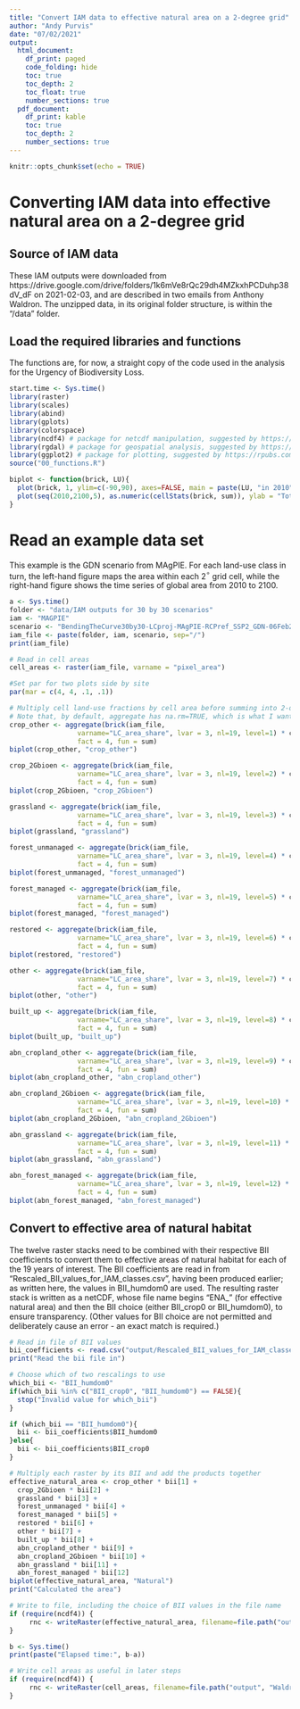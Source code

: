 ```yaml
---
title: "Convert IAM data to effective natural area on a 2-degree grid"
author: "Andy Purvis"
date: "07/02/2021"
output:
  html_document: 
    df_print: paged
    code_folding: hide
    toc: true
    toc_depth: 2
    toc_float: true
    number_sections: true
  pdf_document:
    df_print: kable
    toc: true
    toc_depth: 2
    number_sections: true
---
```


```r
knitr::opts_chunk$set(echo = TRUE)
```

# Converting IAM data into effective natural area on a 2-degree grid
## Source of IAM data
These IAM outputs were downloaded from https://drive.google.com/drive/folders/1k6mVe8rQc29dh4MZkxhPCDuhp38dV_dF on 2021-02-03, and are described in two emails from Anthony Waldron. The unzipped data, in its original folder structure, is within the "/data" folder.

## Load the required libraries and functions
The functions are, for now, a straight copy of the code used in the analysis for the Urgency of Biodiversity Loss.
```r
start.time <- Sys.time()
library(raster)
library(scales)
library(abind)
library(gplots)
library(colorspace)
library(ncdf4) # package for netcdf manipulation, suggested by https://rpubs.com/boyerag/297592
library(rgdal) # package for geospatial analysis, suggested by https://rpubs.com/boyerag/297592
library(ggplot2) # package for plotting, suggested by https://rpubs.com/boyerag/297592
source("00_functions.R")
```


```r
biplot <- function(brick, LU){
  plot(brick, 1, ylim=c(-90,90), axes=FALSE, main = paste(LU, "in 2010"))
  plot(seq(2010,2100,5), as.numeric(cellStats(brick, sum)), ylab = "Total area (Mha)", xlab="Year", main=LU)
}

```

# Read an example data set
This example is the GDN scenario from MAgPIE. For each land-use class in turn, the left-hand figure maps the area within each 2$^\circ$ grid cell, while the right-hand figure shows the time series of global area from 2010 to 2100.

```r
a <- Sys.time()
folder <- "data/IAM outputs for 30 by 30 scenarios"
iam <- "MAGPIE"
scenario <- "BendingTheCurve30by30-LCproj-MAgPIE-RCPref_SSP2_GDN-06Feb2020_FinalMask.nc"
iam_file <- paste(folder, iam, scenario, sep="/")
print(iam_file)

# Read in cell areas
cell_areas <- raster(iam_file, varname = "pixel_area")

#Set par for two plots side by site
par(mar = c(4, 4, .1, .1))

# Multiply cell land-use fractions by cell area before summing into 2-degree grids
# Note that, by default, aggregate has na.rm=TRUE, which is what I want as land-free cells are NA
crop_other <- aggregate(brick(iam_file, 
                 varname="LC_area_share", lvar = 3, nl=19, level=1) * cell_areas, 
                 fact = 4, fun = sum)
biplot(crop_other, "crop_other")

crop_2Gbioen <- aggregate(brick(iam_file, 
                 varname="LC_area_share", lvar = 3, nl=19, level=2) * cell_areas, 
                 fact = 4, fun = sum)
biplot(crop_2Gbioen, "crop_2Gbioen")

grassland <- aggregate(brick(iam_file, 
                 varname="LC_area_share", lvar = 3, nl=19, level=3) * cell_areas, 
                 fact = 4, fun = sum)
biplot(grassland, "grassland")

forest_unmanaged <- aggregate(brick(iam_file, 
                 varname="LC_area_share", lvar = 3, nl=19, level=4) * cell_areas, 
                 fact = 4, fun = sum)
biplot(forest_unmanaged, "forest_unmanaged")

forest_managed <- aggregate(brick(iam_file, 
                 varname="LC_area_share", lvar = 3, nl=19, level=5) * cell_areas, 
                 fact = 4, fun = sum)
biplot(forest_managed, "forest_managed")

restored <- aggregate(brick(iam_file, 
                 varname="LC_area_share", lvar = 3, nl=19, level=6) * cell_areas, 
                 fact = 4, fun = sum)
biplot(restored, "restored")

other <- aggregate(brick(iam_file, 
                 varname="LC_area_share", lvar = 3, nl=19, level=7) * cell_areas, 
                 fact = 4, fun = sum)
biplot(other, "other")

built_up <- aggregate(brick(iam_file, 
                 varname="LC_area_share", lvar = 3, nl=19, level=8) * cell_areas, 
                 fact = 4, fun = sum)
biplot(built_up, "built_up")

abn_cropland_other <- aggregate(brick(iam_file, 
                 varname="LC_area_share", lvar = 3, nl=19, level=9) * cell_areas, 
                 fact = 4, fun = sum)
biplot(abn_cropland_other, "abn_cropland_other")

abn_cropland_2Gbioen <- aggregate(brick(iam_file, 
                 varname="LC_area_share", lvar = 3, nl=19, level=10) * cell_areas, 
                 fact = 4, fun = sum)
biplot(abn_cropland_2Gbioen, "abn_cropland_2Gbioen")

abn_grassland <- aggregate(brick(iam_file, 
                 varname="LC_area_share", lvar = 3, nl=19, level=11) * cell_areas, 
                 fact = 4, fun = sum)
biplot(abn_grassland, "abn_grassland")

abn_forest_managed <- aggregate(brick(iam_file, 
                 varname="LC_area_share", lvar = 3, nl=19, level=12) * cell_areas, 
                 fact = 4, fun = sum)
biplot(abn_forest_managed, "abn_forest_managed")

```

## Convert to effective area of natural habitat
The twelve raster stacks need to be combined with their respective BII coefficients to convert them to effective areas of natural habitat for each of the 19 years of interest. The BII coefficients are read in from "Rescaled_BII_values_for_IAM_classes.csv", having been produced earlier; as written here, the values in BII_humdom0 are used. The resulting raster stack is written as a netCDF, whose file name begins "ENA_" (for effective natural area) and then the BII choice (either BII_crop0 or BII_humdom0), to ensure transparency. (Other values for BII choice are not permitted and deliberately cause an error - an exact match is required.)

```r
# Read in file of BII values
bii_coefficients <- read.csv("output/Rescaled_BII_values_for_IAM_classes.csv")
print("Read the bii file in")

# Choose which of two rescalings to use
which_bii <- "BII_humdom0"
if(which_bii %in% c("BII_crop0", "BII_humdom0") == FALSE){
  stop("Invalid value for which_bii")
}

if (which_bii == "BII_humdom0"){
  bii <- bii_coefficients$BII_humdom0
}else{
  bii <- bii_coefficients$BII_crop0
}

# Multiply each raster by its BII and add the products together
effective_natural_area <- crop_other * bii[1] +
  crop_2Gbioen * bii[2] +
  grassland * bii[3] +
  forest_unmanaged * bii[4] +
  forest_managed * bii[5] +
  restored * bii[6] +
  other * bii[7] +
  built_up * bii[8] +
  abn_cropland_other * bii[9] +
  abn_cropland_2Gbioen * bii[10] +
  abn_grassland * bii[11] +
  abn_forest_managed * bii[12]
biplot(effective_natural_area, "Natural")
print("Calculated the area")

# Write to file, including the choice of BII values in the file name
if (require(ncdf4)) {	
     rnc <- writeRaster(effective_natural_area, filename=file.path("output", paste("ENA", which_bii, scenario, sep="_")), format="CDF", overwrite=TRUE) 
}

b <- Sys.time()
print(paste("Elapsed time:", b-a))
```
```r
# Write cell areas as useful in later steps
if (require(ncdf4)) {	
     rnc <- writeRaster(cell_areas, filename=file.path("output", "Waldron_cell_areas.nc"), format="CDF", overwrite=TRUE) 
}
```


